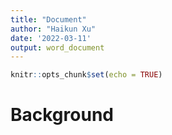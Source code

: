 ```yaml
---
title: "Document"
author: "Haikun Xu"
date: '2022-03-11'
output: word_document
---
```


```r
knitr::opts_chunk$set(echo = TRUE)
```

# Background

